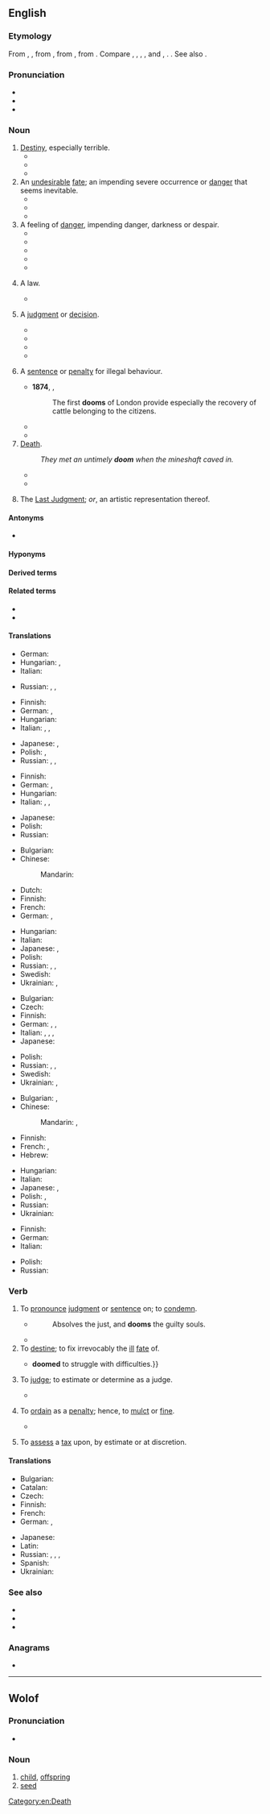 {{also|Doom|dom|Dom|DOM|-dom}}
==English==

===Etymology===
{{root|en|ine-pro|*dʰeh₁-}}
From {{inh|en|enm|dome}}, {{m|enm|dom}}, from {{inh|en|ang|dōm|t=[[judgement]]}}, from {{inh|en|gem-pro|*dōmaz}}, from {{inh|en|ine-pro|*dʰóh₁mos}}. Compare {{cog|fy|doem}}, {{cog|nl|doem}}, {{cog|da|-}}, {{cog|no|-}}, and {{cog|sv|dom}}, {{cog|is|dómur}}. {{doublet|en|duma}}. See also {{m|en|deem}}.

===Pronunciation===
* {{IPA|en|/duːm/}}
* {{audio|en|en-us-doom.ogg|Audio (US)}}
* {{rhymes|en|uːm}}

===Noun===
{{en-noun|~}}

# [[destiny|Destiny]], especially terrible.
#* {{RQ:Dryden Miscellaneous Works|IV|The First Book of Homer's Ilias|415|This, for the night; by day, the web and loom, / And homely houſhold-taſk, ſhall be her '''doom''',}}
#* {{quote-journal|en|year=2007|volume=92|issue=4|page=495|title=Fustian Days: Book One: Sonic Goddam Boom|author=Billy Lee Brammer|journal=Southwest Review|passage="When should I expect him?" Roy said, resigned to his '''doom'''.}}
#* {{quote-journal|en|date=December 11, 2009|volume=59|issue=8|page=4|title=Robin Hood|author=Karen Gormandy|passage="After he takes the throne, you will be arrested." / "You lie like your master, Carfax. Your '''doom''' is sealed."}}
# An [[undesirable]] [[fate]]; an impending severe occurrence or [[danger]] that seems inevitable.
#* {{quote-journal|en|year=2004|volume=89|issue=4|page=479|title=The Turpentine Still|author=Arthur Miller|journal=Southwest Review|passage=unlike Vincent, he wasn't quite taken in by the outbreak of hopefulness on all sides. After all, nothing about the tanks or the process had been resolved; an air of '''doom''' still hung undisturbed over the project.}}
#* {{quote-journal|en|year=2007|month=February| volume=71| issue=773| page=45| title=Tapestries in Oil| author=Bob Bahr| journal=American Artist| passage=Such paintings are inherently moody, and Elliott likes that-even as he carefully avoids dictating a specific mood. "Yesterday I painted the last light of the day-the trees looked pink, and the mountain's shadow was coming over them. It created a feeling of nostalgia... or impending '''doom'''... or still, quiet, peacefulness. It depends on the viewer's feelings about the scene, not just mine."}}
#* {{quote-journal|en|date=April 27, 2009|section=Sports|page=7C| title=After Lions^ gamble, lots of big men tapped| author=Nate Davis| work=USA Today| passage=Chung was the first of its four picks in Round 2. His arrival might spell '''doom''' for Rodney Harrison.}}
# A feeling of [[danger]], impending danger, darkness or despair.
#* {{quote-book|en|year=2006|title=Once upon a wedding night|author=Sophie Jordan| passage=She halted her pacing steps as the ugly significance of Nicholas Caulfield's pending arrival washed over her. Ruin. Destitution. '''Doom''' settled like a heavy stone in her chest.}}
#* {{quote-book|en|title=The Year the Lights Came on|page=204|author=Terry Kay| co-authors=William J. Scheick| year=2007| passage=Feeling '''doom''', as we learned in the beautiful folk language of blacks who knew the truth of it, began with a single unexpected oddity — a redbird out of season, hail out of cloudless skies, dogs cowering under the house}}
#* {{quote-book|en|title=Real Life Freedom|page=25|author=Beverly Fincham| year=2008| passage=I'm taking medications every day; never thinking I would be spiraling into nothing but a nightmare that made me feel '''doom'''.}}
#* {{quote-journal|en|year=2009|month=March|volume=122|issue=3|page=15| title=Forget the rules and make the leap|author=Deanna Roy| journal=Writer| passage=Then the smiling narrator filled me with '''doom''': I was expected to pull my own rip cord. I nearly fainted.}}
#* {{quote-journal|en|title=What to do when it all goes right|author=Mark Morford| date=July 20, 2010| passage=perhaps you do that most rare of things when reading the news: You grin, exhale, stop feeling '''doom''' in every crevasse and corner of your body.|work=San Francisco Chronicle}}
# {{lb|en|countable|obsolete}} A law.
#* {{quote-book|en|author=Beatrice Adelaide Lees| title=Alfred the Great: the truth teller, maker of England, 848-899| page=211| year=1915| passage="What ye will not that other men should do unto you, that do ye not unto other men." "From this one '''doom'''," comments Alfred, "a man may bethink him how he should judge every one rightly: he needs no other doombook."}}
# {{lb|en|countable|obsolete}} A [[judgment]] or [[decision]].
#* {{quote-book|en|author=Edward Fairfax, transl.|title={{w|Jerusalem Delivered}}| year=1600| original=Gerusalemme Liberata| by={{w|Torquato Tasso}}| passage=And there he learned of things and haps to come, / To give foreknowledge true, and certain '''doom'''.}}
#* {{quote-book|en|title=[[w:Ancient law|Ancient Law]]|page=22| author={{w|Henry Sumner Maine}}| year=1861| passage=Kings are spoken of as if they had a store of "Themistes" ready to hand for use; but it must be distinctly understood that they are not laws, but judgments, or, to take the exact Teutonic equivalent, "'''dooms'''."}}
#* {{quote-book|en|author=Beatrice Adelaide Lees|title=Alfred the Great: the truth teller, maker of England, 848-899| page=208| year=1915| passage=when Alfred in turn set himself to the task of stating and interpreting the law of his kingdom, there were already precedents for him to follow, in the written "'''dooms'''" (domas) of his predecessors, — themselves but a small portion of the still unwritten custom}}
#* {{quote-book|en|author={{w|J. R. R. Tolkien}}|title={{w|The Silmarillion}}| page=88| year=1977| passage=Therefore I say that we will go on, and this '''doom''' I add: the deeds that we shall do shall be the matter of song until the last days of Arda.}}
# {{lb|en|countable|obsolete}} A [[sentence]] or [[penalty]] for illegal behaviour.
#* '''1874''', {{w|John Richard Green}}, ''{{w|A Short History of the English People}}''
#*: The first '''dooms''' of London provide especially the recovery of cattle belonging to the citizens.
#* {{quote-book|en|title=An institute of the law of Scotland|page=989| author=John Erskine| co-authors=Sir George Mackenzie, James Ivory| year=1828| passage=Appeals were by our ancient law styled falsing of '''dooms'''. They were to be entered immediately after '''doom''' or sentence was pronounced,}}
#* {{RQ:Gilbert and Sullivan Mikado|song=A More Humane Mikado|page=36|passage=The billiard '''sharp''' whom anyone catches / His '''doom'''’s extremely hard— / He’s made to dwell— / In a dungeon cell / On a spot that’s always barred.}}
# [[death|Death]].
#: ''They met an untimely '''doom''' when the mineshaft caved in.''
#* {{quote-book|en|title=Titus Andronicus|author={{w|William Shakespeare}} |year=1593| passage=This is the day of '''doom''' for Bassianus.}}
#* {{quote-book|en|year=2009|title=Tangled lies|author=Anne Kristin Stuart| passage=The engines were rumbling, missing every now and then, and Rachel leaned back in her seat, prepared to meet her '''doom''' somewhere over the Pacific. At least there was a priest at hand -- maybe she could entice him to hear a final confession.}}
# {{lb|en|sometimes capitalized}} The [[Last Judgment]]; ''or'', an artistic representation thereof.

====Antonyms====
* {{sense|undesirable fate}} {{l|en|fortune}}

====Hyponyms====
{{col3
|en|entropic doom
|foredoom
|predoom
}}

====Derived terms====
{{der4
|en|doom-and-gloomer
|gloom-and-doomer
|doomer
|doomful
|doomless
|doomlike
|doom metal
|doomsayer
|doomsday
|doomster
|doomy
|gloom and doom
}}

====Related terms====
* {{l|en|deem}}
* {{l|en|-dom}}

====Translations====
{{trans-top|obsolete: law}}
* German: {{t+|de|Bann|m}}
* Hungarian: {{t+|hu|törvény}}, {{t+|hu|rendelet}}
* Italian: {{t+|it|sentenza|f}}
{{trans-mid}}
* Russian: {{t|ru|Стра́шный суд|m}}, {{t+|ru|суд|m}}, {{t+|ru|зако́н|m}}
{{trans-bottom}}

{{trans-top|obsolete: judgment or decision}}
* Finnish: {{t+|fi|tuomio}}
* German: {{t+|de|Urteil|n}}, {{t+|de|Verbannung|f}}
* Hungarian: {{t+|hu|ítélet}}
* Italian: {{t+|it|sentenza|f}}, {{t+|it|giudizio|m}}, {{t+|it|decisione|f}}
{{trans-mid}}
* Japanese: {{t+|ja|宣告|tr=せんこく, senkoku|sc=Jpan}}, {{t+|ja|判決|tr=はんけつ, hanketsu|sc=Jpan}}
* Polish: {{t+|pl|sąd|m}}, {{t+|pl|osąd|m}}
* Russian: {{t+|ru|пригово́р|m}}, {{t+|ru|реше́ние|n}}, {{t+|ru|декре́т|m}}
{{trans-bottom}}

{{trans-top|obsolete: sentence or penalty}}
* Finnish: {{t+|fi|tuomio}}
* German: {{t+|de|Urteil|n}}, {{t+|de|Strafe|f}}
* Hungarian: {{t+|hu|ítélet}}
* Italian: {{t+|it|sentenza|f}}, {{t|it|penalità|f}}, {{t+|it|condanna|f}}
{{trans-mid}}
* Japanese: {{t+|ja|刑罰|tr=けいばつ, keibatsu|sc=Jpan}}
* Polish: {{t+|pl|wyrok|m}}
* Russian: {{t+|ru|пригово́р|m}}
{{trans-bottom}}

{{trans-top|death}}
* Bulgarian: {{t+|bg|гибел|f}}
* Chinese:
*: Mandarin: {{t+|cmn|死亡|tr=sǐwáng|sc=Hani}}
* Dutch: {{t+|nl|ondergang|c}}
* Finnish: {{t+|fi|kohtalo}}
* French: {{t+|fr|mort|f}}
* German: {{t+|de|Untergang|m}}, {{t+|de|Tod|m}}
{{trans-mid}}
* Hungarian: {{t+|hu|végzet}}
* Italian: {{t+|it|morte|f}}
* Japanese: {{t+|ja|死|tr=[[し]], shi|sc=Jpan}}, {{t+|ja|滅亡|tr=めつぼう, metsubō|sc=Jpan}}
* Polish: {{t+|pl|zguba|f}}
* Russian: {{t+|ru|смерть|f}}, {{t+|ru|ги́бель|f}}, {{t+|ru|кончи́на|f}}
* Swedish: {{t+|sv|undergång|c}}
* Ukrainian: {{t+|uk|смерть}}, {{t|uk|загибель}}
{{trans-bottom}}

{{trans-top|destiny, especially terrible}}
* Bulgarian: {{t+|bg|участ|f}}
* Czech: {{t+|cs|osud|m}}
* Finnish: {{t+|fi|kohtalo}}
* German: {{t+|de|Schicksal|n}}, {{t+|de|Verhängnis|n}}, {{t+|de|Verderben|n}}
* Italian: {{t+|it|sorte|f}}, {{t+|it|fato|m}}, {{t+|it|avversità|f}}, {{t+|it|presagio|m}}
* Japanese: {{t+|ja|運命|tr=うんめい, unmei|sc=Jpan}}
{{trans-mid}}
* Polish: {{t+|pl|fatum|n}}
* Russian: {{t+|ru|рок|m}}, {{t+|ru|судьба́|f}}, {{t+|ru|фа́тум|m}}
* Swedish: {{t+|sv|öde|n}}
* Ukrainian: {{t+|uk|доля}}, {{t|uk|приреченість}}
{{trans-bottom}}

{{trans-top|undesirable fate}}
* Bulgarian: {{t+|bg|орис|f}}, {{t+|bg|участ|f}}
* Chinese:
*: Mandarin: {{t+|cmn|厄運|sc=Hani}}, {{t+|cmn|厄运|tr=èyùn|sc=Hani}}
* Finnish: {{t+|fi|loppu}}
* French: {{t+|fr|ruine|f}}, {{t+|fr|perte|f}}
* Hebrew: {{t+|he|אֲבַדּוֹן|tr=avadón|m}}
{{trans-mid}}
* Hungarian: {{t+|hu|végzet}}
* Italian: {{t+|it|rovina|f}}
* Japanese: {{t+|ja|凶運|tr=きょううん, kyōun|sc=Jpan}}, {{t+|ja|災難|tr=さいなん, sainan|sc=Jpan}}
* Polish: {{t+|pl|zagłada|f}}, {{t+|pl|zguba|f}}
* Russian: {{t+|ru|у́часть|f}}
* Ukrainian: {{t+|uk|доля}}
{{trans-bottom}}

{{trans-top|feeling of danger}}
* Finnish: {{t+|fi|kauhu}}
* German: {{t|de|drohendes Unheil|n}}
* Italian: {{t+|it|presagio|m}}
{{trans-mid}}
* Polish: {{t+|pl|groza|f}}
* Russian: {{t+|ru|предчу́вствие|n}}
{{trans-bottom}}

{{trans-see|Last Judgment}}

===Verb===
{{en-verb}}

# {{lb|en|transitive}} To [[pronounce]] [[judgment]] or [[sentence#Noun|sentence]] on; to [[condemn]].
#: {{ux|en|a criminal '''doomed''' to death}}
#* {{RQ:Dryden Aeneis|6}}
#*: Absolves the just, and '''dooms''' the guilty souls.
#* {{quote-web|en|author=Alex McLevy|title=''[[w:Game of Thrones|Game Of Thrones]]'' Suffers the Fog of War in the Battle against the Dead (Newbies)|archiveurl=https://web.archive.org/web/20210531120501/https://www.avclub.com/game-of-thrones-suffers-the-fog-of-war-in-the-battle-ag-1834367999|archivedate=31 May 2021|work={{w|The A.V. Club}}|date=28 April 2019|passage=There was certainly plenty of badass Arya before and after—more on that soon—but here was Arya the living, breathing human, outnumbered and petrified of making the one slight wrong move that would '''doom''' her.}}
# To [[destine]]; to fix irrevocably the [[ill]] [[fate]] of.
#* {{RQ:Macaulay Goldsmith|passage=A man of genius {{...}} '''doomed''' to struggle with difficulties.}}
# {{lb|en|obsolete}} To [[judge]]; to estimate or determine as a judge.
#* {{RQ:Milton Paradise Lost|passage=And while we know not that the King of heaven hath not '''doomed''' this place our safe retreat}}
# {{lb|en|obsolete}} To [[ordain]] as a [[penalty]]; hence, to [[mulct]] or [[fine]].
#* {{RQ:Shakespeare Richard 3|II|i|passage=Have I tongue to '''doom''' my brother's death?}}
# {{lb|en|archaic|US|New England}} To [[assess]] a [[tax]] upon, by estimate or at discretion.

====Translations====
{{trans-top|to condemn}}
* Bulgarian: {{t+|bg|обричам}}
* Catalan: {{t+|ca|damnar}}
* Czech: {{t+|cs|odsoudit}}
* Finnish: {{t+|fi|tuomita}}
* French: {{t+|fr|condamner}}
* German: {{t+|de|verurteilen}}, {{t+|de|verdammen}}
{{trans-mid}}
* Japanese: {{t|ja|断罪|alt=断罪する|tr=だんざいする, danzai suru|sc=Jpan}}
* Latin: {{t|la|sacro}}
* Russian: {{t+|ru|обрека́ть|impf}}, {{t+|ru|обре́чь|pf}}, {{t+|ru|осужда́ть|impf}}, {{t+|ru|осуди́ть|pf}}
* Spanish: {{t+|es|condenar}}
* Ukrainian: {{t|uk|прирікати}}
{{trans-bottom}}

===See also===
* {{l|en|doomsday}}
* {{l|en|doomsaying}}
* {{l|en|damn}}

===Anagrams===
* {{anagrams|en|a=dmoo|Odom|mood}}

[[Category:en:Death]]

----

==Wolof==

===Pronunciation===
* {{audio|wo|Wo-doom.ogg|Audio}}

===Noun===
{{wo-noun|ji}}

# [[child]], [[offspring]]
# [[seed]]
{{top|wo|Family}}